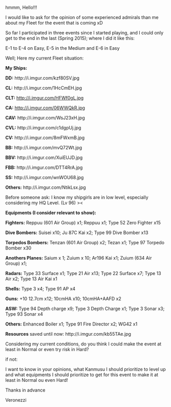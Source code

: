 hmmm, Hello!!!

I would like to ask for the opinion of some experienced admirals than me about my Fleet for the event that is coming xD

So far I participated in three events since I started playing, and I could only get to the end in the last (Spring 2015); where I did it like this:

E-1 to E-4 on Easy, E-5 in the Medium and E-6 in Easy

Well; Here my current Fleet situation:

'''My Ships:'''

'''DD:''' http://i.imgur.com/kzf80SV.jpg

'''CL:''' http://i.imgur.com/1HcCmEH.jpg

'''CLT:''' http://i.imgur.com/HFWf0gL.jpg

'''CA:''' http://i.imgur.com/06WWQkR.jpg

'''CAV:''' http://i.imgur.com/WsJ23xH.jpg

'''CVL:''' http://i.imgur.com/c1dgpUj.jpg

'''CV:''' http://i.imgur.com/8mFWxmB.jpg

'''BB:''' http://i.imgur.com/mvQ72Wt.jpg

'''BBV:''' http://i.imgur.com/XuiEUJD.jpg

'''FBB:''' http://i.imgur.com/DTT4RrA.jpg

'''SS:''' http://i.imgur.com/wnWOU68.jpg

'''Others:''' http://i.imgur.com/NtikLsx.jpg

Before someone ask: I know my shipgirls are in low level, especially considering my HQ Level. (Lv 96) ><

'''Equipments (I consider relevant to show):'''

'''Fighters:''' Reppuu (601 Air Group) x1; Reppuu x1; Type 52 Zero Fighter x15

'''Dive Bombers:''' Suisei x10; Ju 87C Kai x2; Type 99 Dive Bomber x13

'''Torpedos Bombers:''' Tenzan (601 Air Group) x2; Tezan x1; Type 97 Torpedo Bomber x30

'''Anothers Planes:''' Saium x 1; Zuium x 10; Ar196 Kai x1; Zuium (634 Air Group) x1; 

'''Radars:''' Type 33 Surface x1; Type 21 Air x13; Type 22 Surface x7; Type 13 Air x2; Type 13 Air Kai x1 

'''Shells:''' Type 3 x4; Type 91 AP x4

'''Guns:''' +10 12.7cm x12; 10cmHA x10; 10cmHA+AAFD x2

'''ASW:''' Type 94 Depth charge x9; Type 3 Depth Charge x1; Type 3 Sonar x3; Type 93 Sonar x4

'''Others:''' Enhanced Boiler x1; Type 91 Fire Director x2; WG42 x1

'''Resources''' saved until now: http://i.imgur.com/kb55TAe.jpg

Considering my current conditions, do you think I could make the event at least in Normal or even try risk in Hard?

if not:

I want to know in your opinions, what Kanmusu I should prioritize to level up and what equipments I should prioritize to get for this event to make it at least in Normal ou even Hard!



Thanks in advance

Veronezzi<ac_metadata title="I would like a opinion about my fleet!!!"> </ac_metadata>